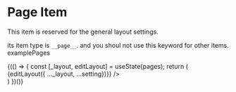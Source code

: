 

<Meta title="Documentation/Items/Reserved Items/Page Setting" />

# Page Item

This item is reserved for the general layout settings.

its item type is  `__page__`. and you shoul not use this keyword for other items.
examplePages

<Canvas>
    <BuilderProvider>
      {(() => {
        const [_layout, editLayout] = useState(pages);
        return (
          <div  style={{ display: 'block', height: '350px' }}>
            <ReportWrapper>
              <PropProvider settings={_layout}>
                <BuilderProvider isRightPanelOpen editedElement="p_72m4j4">
                  <RightPanel
                    pages={pages}
                    onSettingChange={(id, setting) => {editLayout({ ..._layout, ...setting})}}
                  />
                </BuilderProvider>
              </PropProvider>
            </ReportWrapper>
          </div>
        )
      })()}
    </BuilderProvider>
</Canvas>